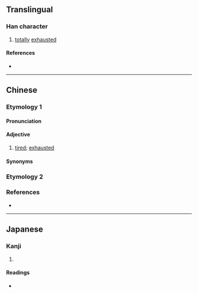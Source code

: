 {{character info/new}}
==Translingual==

===Han character===
{{Han char|rn=65|rad=支|as=02|sn=6|four=|canj=JEKS|ids=⿺支力}}

# [[totally]] [[exhausted]]

====References====
* {{Han ref|kx=0467.050|dkj=02308|hdz=10367.030|uh=6530|ud=25904}}

----

==Chinese==

===Etymology 1===
{{zh-forms|alt=癐}}
{{wikipedia|lang=yue}}

====Pronunciation====
{{zh-pron
|c=gui6
|h=pfs=
|cat=a
}}

====Adjective====
{{zh-adj}}

# {{lb|zh|Cantonese}} [[tired]]; [[exhausted]]

====Synonyms====
{{zh-dial|累}}

===Etymology 2===
{{zh-see|㩻|v}}

===References===
* {{R:twedu|C04544}}

----

==Japanese==

===Kanji===
{{ja-kanji|grade=|rs=支02}}

# {{defn|lang=ja|sort=支02}}

====Readings====
* {{ja-readings|on=[[き]] (ki)|kun=[[つかれきる]] (tsukarekiru)}}